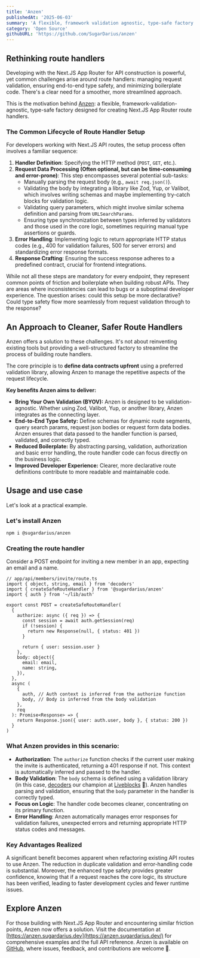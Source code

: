 ```yaml
---
title: 'Anzen'
publishedAt: '2025-06-03'
summary: 'A flexible, framework validation agnostic, type-safe factory for creating Next.JS App Router route handlers.'
category: 'Open Source'
githubURL: 'https://github.com/SugarDarius/anzen'
---
```


## Rethinking route handlers

Developing with the Next.JS App Router for API construction is powerful, yet common challenges arise around route handlers: managing request validation,
ensuring end-to-end type safety, and minimizing boilerplate code. There's a clear need for a smoother, more streamlined approach.

This is the motivation behind [Anzen](https://anzen.sugardarius.dev/): a flexible, framework-validation-agnostic, type-safe factory designed for creating Next.JS App Router route handlers.

### The Common Lifecycle of Route Handler Setup

For developers working with Next.JS API routes, the setup process often involves a familiar sequence:

1.  **Handler Definition**: Specifying the HTTP method (`POST`, `GET`, etc.).
2.  **Request Data Processing (Often optional, but can be time-consuming and error-prone)**: This step encompasses several potential sub-tasks:
    - Manually parsing the request body (e.g., `await req.json()`).
    - Validating the body by integrating a library like Zod, Yup, or Valibot, which involves writing schemas and maybe implementing try-catch blocks for validation logic.
    - Validating query parameters, which might involve similar schema definition and parsing from `URLSearchParams`.
    - Ensuring type synchronization between types inferred by validators and those used in the core logic, sometimes requiring manual type assertions or guards.
3.  **Error Handling**: Implementing logic to return appropriate HTTP status codes (e.g., 400 for validation failures, 500 for server errors) and standardizing error response formats.
4.  **Response Crafting**: Ensuring the success response adheres to a predefined contract, crucial for frontend integrations.

While not all these steps are mandatory for every endpoint, they represent common points of friction and boilerplate when building robust APIs.
They are areas where inconsistencies can lead to bugs or a suboptimal developer experience. The question arises: could this setup be more declarative? Could type safety flow more seamlessly from request validation through to the response?

## An Approach to Cleaner, Safer Route Handlers

Anzen offers a solution to these challenges. It's not about reinventing existing tools but providing a well-structured factory to streamline the process of building route handlers.

The core principle is to **define data contracts upfront** using a preferred validation library, allowing Anzen to manage the repetitive aspects of the request lifecycle.

**Key benefits Anzen aims to deliver:**

- **Bring Your Own Validation (BYOV):** Anzen is designed to be validation-agnostic. Whether using Zod, Valibot, Yup, or another library, Anzen integrates as the connecting layer.
- **End-to-End Type Safety:** Define schemas for dynamic route segments, query search params, request json bodies or request form data bodies. Anzen ensures that data passed to the handler function is parsed, validated, and correctly typed.
- **Reduced Boilerplate:** By abstracting parsing, validation, authorization and basic error handling, the route handler code can focus directly on the business logic.
- **Improved Developer Experience:** Clearer, more declarative route definitions contribute to more readable and maintainable code.

## Usage and use case

Let's look at a practical example.

### Let's install Anzen

```sh
npm i @sugardarius/anzen
```

### Creating the route handler

Consider a ⁠POST endpoint for inviting a new member in an app, expecting an email and a name.

```tsx
// app/api/members/invite/route.ts
import { object, string, email } from 'decoders'
import { createSafeRouteHandler } from '@sugardarius/anzen'
import { auth } from '~/lib/auth'

export const POST = createSafeRouteHandler(
  {
    authorize: async ({ req }) => {
      const session = await auth.getSession(req)
      if (!session) {
        return new Response(null, { status: 401 })
      }

      return { user: session.user }
    },
    body: object({
      email: email,
      name: string,
    }),
  },
  async (
    {
      auth, // Auth context is inferred from the authorize function
      body, // Body is inferred from the body validation
    },
    req
  ): Promise<Response> => {
    return Response.json({ user: auth.user, body }, { status: 200 })
  }
)
```

### What Anzen provides in this scenario:

- **Authorization**: The `authorize` function checks if the current user making the invite is authenticated, returning a 401 response if not. This context is automatically inferred and passed to the handler.
- **Body Validation**: The `body` schema is defined using a validation library (in this case, [decoders](https://decoders.cc/) our champion at [Liveblocks](https://liveblocks.io/) 🚀). Anzen handles parsing and validation, ensuring that the `body` parameter in the handler is correctly typed.
- **Focus on Logic**: The handler code becomes cleaner, concentrating on its primary function.
- **Error Handling**: Anzen automatically manages error responses for validation failures, unexpected errors and returning appropriate HTTP status codes and messages.

### Key Advantages Realized

A significant benefit becomes apparent when refactoring existing API routes to use Anzen.
The reduction in duplicate validation and error-handling code is substantial.
Moreover, the enhanced type safety provides greater confidence, knowing that if a request reaches the core logic, its structure has been verified, leading to faster development cycles and fewer runtime issues.

## Explore Anzen

For those building with Next.JS App Router and encountering similar friction points, Anzen now offers a solution.
Visit the documentation at [https://anzen.sugardarius.dev](https://anzen.sugardarius.dev/) for comprehensive examples and the full API reference.
Anzen is available on [GitHub](https://github.com/SugarDarius/anzen), where issues, feedback, and contributions are welcome 🙂.
